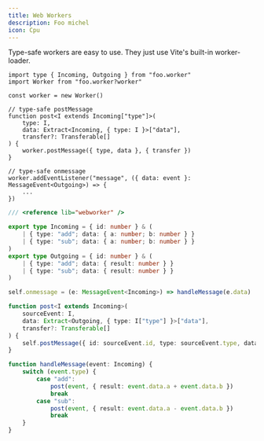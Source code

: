```yaml
---
title: Web Workers
description: Foo michel
icon: Cpu
---
```


Type-safe workers are easy to use. They just use Vite's built-in worker-loader.

```tsx title="my-component.tsx"
import type { Incoming, Outgoing } from "foo.worker"
import Worker from "foo.worker?worker"

const worker = new Worker()

// type-safe postMessage
function post<I extends Incoming["type"]>(
	type: I,
	data: Extract<Incoming, { type: I }>["data"],
	transfer?: Transferable[]
) {
	worker.postMessage({ type, data }, { transfer })
}

// type-safe onmessage
worker.addEventListener("message", ({ data: event }: MessageEvent<Outgoing>) => {
	...
})
```

```ts title="foo.worker.ts"
/// <reference lib="webworker" />

export type Incoming = { id: number } & (
	| { type: "add"; data: { a: number; b: number } }
	| { type: "sub"; data: { a: number; b: number } }
)
export type Outgoing = { id: number } & (
	| { type: "add"; data: { result: number } }
	| { type: "sub"; data: { result: number } }
)

self.onmessage = (e: MessageEvent<Incoming>) => handleMessage(e.data)

function post<I extends Incoming>(
	sourceEvent: I,
	data: Extract<Outgoing, { type: I["type"] }>["data"],
	transfer?: Transferable[]
) {
	self.postMessage({ id: sourceEvent.id, type: sourceEvent.type, data }, { transfer })
}

function handleMessage(event: Incoming) {
	switch (event.type) {
		case "add":
			post(event, { result: event.data.a + event.data.b })
			break
		case "sub":
			post(event, { result: event.data.a - event.data.b })
			break
	}
}
```
